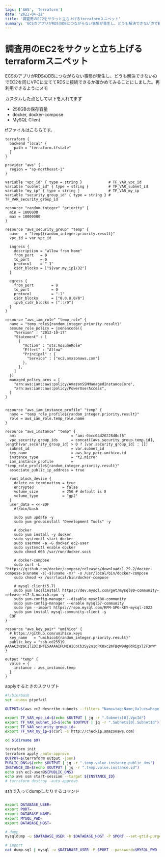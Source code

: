 ```yaml
---
tags: ['AWS', 'Terraform']
date: '2022-04-22'
title: '調査用のEC2をサクッと立ち上げるterraformスニペット'
summary: 'ECSのアプリがRDSのDBにつながらない事態が発生し、どうも解決できないのでEC2を同じVPCに立ててRDSに接続できるか確かめてみることにしました。再利用できるようにメモ'
---
```


# 調査用のEC2をサクッと立ち上げるterraformスニペット

ECSのアプリがRDSのDBにつながらない事態が発生し、どうも解決できないのでEC2を同じVPCに立ててRDSに接続できるか確かめてみることにしました。再利用できるようにメモ

カスタムした点として以下を入れてます

- 256GBの保存容量
- docker, docker-compose
- MySQL Client

tfファイルはこちらです。

```hcl
terraform {
  backend "local" {
    path = "terraform.tfstate"
  }
}

provider "aws" {
  region = "ap-northeast-1"
}

variable "vpc_id" { type = string }            # TF_VAR_vpc_id
variable "subnet_id" { type = string }         # TF_VAR_subnet_id
variable "my_ip" { type = string }             # TF_VAR_my_ip
variable "security_group_id" { type = string } # TF_VAR_security_group_id

resource "random_integer" "priority" {
  min = 1000000
  max = 10000000
}

resource "aws_security_group" "temp" {
  name   = "temp${random_integer.priority.result}"
  vpc_id = var.vpc_id

  ingress {
    description = "allow from home"
    from_port   = 0
    to_port     = 0
    protocol    = "-1"
    cidr_blocks = ["${var.my_ip}/32"]
  }

  egress {
    from_port        = 0
    to_port          = 0
    protocol         = "-1"
    cidr_blocks      = ["0.0.0.0/0"]
    ipv6_cidr_blocks = ["::/0"]
  }
}

resource "aws_iam_role" "temp_role" {
  name = "temp_role${random_integer.priority.result}"
  assume_role_policy = jsonencode({
    "Version" : "2012-10-17"
    "Statement" : [
      {
        "Action" : "sts:AssumeRole"
        "Effect" : "Allow"
        "Principal" : {
          "Service" : ["ec2.amazonaws.com"]
        },
      },
    ]
  })
  managed_policy_arns = [
    "arn:aws:iam::aws:policy/AmazonSSMManagedInstanceCore",
    "arn:aws:iam::aws:policy/PowerUserAccess",
  ]
}


resource "aws_iam_instance_profile" "temp" {
  name = "temp_role_profile${random_integer.priority.result}"
  role = aws_iam_role.temp_role.name
}

resource "aws_instance" "temp" {
  ami                         = "ami-0bcc04d20228d0cf6"
  vpc_security_group_ids      = concat([aws_security_group.temp.id], length(var.security_group_id) > 0 ? [var.security_group_id] : [])
  subnet_id                   = var.subnet_id
  key_name                    = aws_key_pair.umihico.id
  instance_type               = "t2.micro"
  iam_instance_profile        = "temp_role_profile${random_integer.priority.result}"
  associate_public_ip_address = true

  root_block_device {
    delete_on_termination = true
    encrypted             = false
    volume_size           = 256 # default is 8
    volume_type           = "gp2"
  }
  user_data = <<-EOF
    #!/bin/bash

    sudo yum update -y
    sudo yum groupinstall "Development Tools" -y

    # docker
    sudo yum install -y docker
    sudo systemctl start docker
    sudo usermod -a -G docker ec2-user
    sudo systemctl enable docker
    sudo chmod 666 /var/run/docker.sock

    # docker-compose
    sudo curl -L "https://github.com/docker/compose/releases/download/1.29.2/docker-compose-$(uname -s)-$(uname -m)" -o /usr/local/bin/docker-compose
    sudo chmod +x /usr/local/bin/docker-compose
    
    # mysql client(5.7)
    sudo yum localinstall https://dev.mysql.com/get/mysql80-community-release-el7-3.noarch.rpm -y
    sudo yum-config-manager --disable mysql80-community
    sudo yum-config-manager --enable mysql57-community
    sudo rpm --import https://repo.mysql.com/RPM-GPG-KEY-mysql-2022
    sudo yum install mysql-community-client -y
  EOF
}

resource "aws_key_pair" "umihico" {
  # https://github.com/umihico.keys
  key_name   = "umihico${random_integer.priority.result}"
  public_key = "ssh-ed25519 AAAAC3NzaC1lZDI1NTE5AAAAIFUMIHICoCb3Sy2n1qPXOxc2mFBqW9Hg0dRigxl2F3nW"
}

output "temp" {
  value = {
    instance : aws_instance.temp
  }
}

```

applyするときのスクリプト

```bash
#!/bin/bash
set -euoxv pipefail

OUTPUT=$(aws ec2 describe-subnets --filters "Name=tag:Name,Values=hoge-vpc-private-ap-northeast-1a")

export TF_VAR_vpc_id=$(echo $OUTPUT | jq -r ".Subnets[0].VpcId")
export TF_VAR_subnet_id=$(echo $OUTPUT | jq -r ".Subnets[0].SubnetId")
export TF_VAR_security_group_id=
export TF_VAR_my_ip=$(curl -s http://checkip.amazonaws.com)

cd $(dirname $0)

terraform init
terraform apply -auto-approve
OUTPUT=$(terraform output -json)
PUBLIC_DNS=$(echo $OUTPUT | jq -r ".temp.value.instance.public_dns")
INSTANCE_ID=$(echo $OUTPUT | jq -r ".temp.value.instance.id")
echo ssh ec2-user@${PUBLIC_DNS}
echo aws ssm start-session --target ${INSTANCE_ID}
# terraform destroy -auto-approve
```

sshで入ってdumpしたりするコマンド
```bash

export DATABASE_USER=
export PORT=
export DATABASE_NAME=
export MYSQL_PWD=
export DATABASE_HOST=

# dump
mysqldump -u $DATABASE_USER -h $DATABASE_HOST -P $PORT --set-gtid-purged=OFF $DATABASE_NAME > dump.sql

# import
cat dump.sql | mysql -u $DATABASE_USER -P $PORT --password=$MYSQL_PWD -h $DATABASE_HOST $DATABASE_NAME
```
